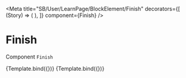 
<Meta
  title="SB/User/LearnPage/BlockElement/Finish"
  decorators={[
    (Story) => (
      <LearnContextDecorator>
        <Story />
      </LearnContextDecorator>
    ),
  ]}
  component={Finish}
/>

# Finish

Component `Finish`


<Canvas>
  <Story
    name="Finish not solved"
    args={{
      isSolved: false,
    }}
  >
    {Template.bind({})}
  </Story>
  <Story
    name="Finish solved"
    args={{
      isSolved: true,
    }}
  >
    {Template.bind({})}
  </Story>
</Canvas>
